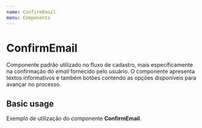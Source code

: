 ```yaml
---
name: ConfirmEmail
menu: Components
---
```



# ConfirmEmail
Componente padrão utilizado no fluxo de cadastro, mais específicamente na confirmação do *email* fornecido pelo usuário. O componente apresenta textos informativos e também botões contendo as opções disponíveis para avançar no processo.

## Basic usage
Exemplo de utilização do componente **ConfirmEmail**.

<Playground>
    <div style={{height: 350}} >
        <ConfirmEmail />
    </div>
</Playground>